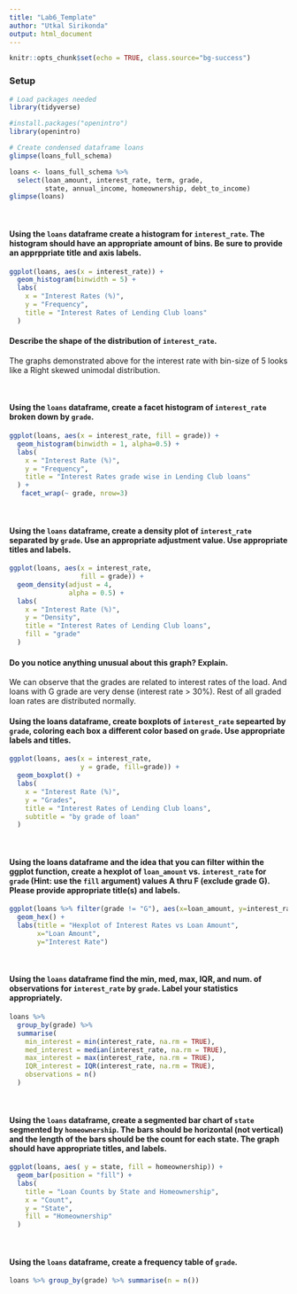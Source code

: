 ```yaml
---
title: "Lab6_Template"
author: "Utkal Sirikonda"
output: html_document
---
```


```r
knitr::opts_chunk$set(echo = TRUE, class.source="bg-success")
```

### Setup

```r
# Load packages needed
library(tidyverse)

#install.packages("openintro")
library(openintro)
```


```r
# Create condensed dataframe loans
glimpse(loans_full_schema)

loans <- loans_full_schema %>%
  select(loan_amount, interest_rate, term, grade, 
         state, annual_income, homeownership, debt_to_income)
glimpse(loans)

```

<br>

#### Using the `loans` dataframe create a histogram for `interest_rate`.  The histogram should have an appropriate amount of bins.  Be sure to provide an apprppriate title and axis labels.

```r
ggplot(loans, aes(x = interest_rate)) +
  geom_histogram(binwidth = 5) +
  labs(
    x = "Interest Rates (%)",
    y = "Frequency",
    title = "Interest Rates of Lending Club loans"
  )

```


#### Describe the shape of the distribution of `interest_rate`. 
The graphs demonstrated above for the interest rate with bin-size of 5 looks like a Right skewed unimodal distribution.

<br>

#### Using the `loans` dataframe, create a facet histogram of `interest_rate` broken down by `grade`.

```r
ggplot(loans, aes(x = interest_rate, fill = grade)) +
  geom_histogram(binwidth = 1, alpha=0.5) +
  labs(
    x = "Interest Rate (%)",
    y = "Frequency",
    title = "Interest Rates grade wise in Lending Club loans"
  ) +
   facet_wrap(~ grade, nrow=3)
```

<br>

#### Using the `loans` dataframe, create a density plot of `interest_rate` separated by `grade`.  Use an appropriate adjustment value.  Use appropriate titles and labels.  


```r
ggplot(loans, aes(x = interest_rate, 
                  fill = grade)) +
  geom_density(adjust = 4, 
               alpha = 0.5) +
  labs(
    x = "Interest Rate (%)",
    y = "Density",
    title = "Interest Rates of Lending Club loans", 
    fill = "grade"
  )

```

#### Do you notice anything unusual about this graph?  Explain. 
We can observe that the grades are related to interest rates of the load. And loans with G grade are very dense (interest rate >  30%). Rest of all graded loan rates are distributed normally.
<br>

#### Using the loans dataframe, create boxplots of `interest_rate` sepearted by `grade`, coloring each box a different color based on `grade`.  Use appropriate labels and titles. 

```r
ggplot(loans, aes(x = interest_rate,
                  y = grade, fill=grade)) +
  geom_boxplot() +
  labs(
    x = "Interest Rate (%)",
    y = "Grades",
    title = "Interest Rates of Lending Club loans", 
    subtitle = "by grade of loan"
  )
```


<br>

#### Using the loans dataframe and the idea that you can filter within the ggplot function, create a hexplot of `loan_amount` vs. `interest_rate` for `grade` (Hint: use the `fill` argument) values A thru F (exclude grade G).  Please provide appropriate title(s) and labels. 

```r
ggplot(loans %>% filter(grade != "G"), aes(x=loan_amount, y=interest_rate, fill=grade)) +
  geom_hex() +
  labs(title = "Hexplot of Interest Rates vs Loan Amount",
       x="Loan Amount",
       y="Interest Rate")
```

<br>


#### Using the `loans` dataframe find the min, med, max, IQR, and num. of observations for `interest_rate` by `grade`. Label your statistics appropriately.

```r
loans %>%
  group_by(grade) %>%
  summarise(
    min_interest = min(interest_rate, na.rm = TRUE),
    med_interest = median(interest_rate, na.rm = TRUE),
    max_interest = max(interest_rate, na.rm = TRUE),
    IQR_interest = IQR(interest_rate, na.rm = TRUE),
    observations = n()
  )
```


<br>

#### Using the `loans` dataframe, create a segmented bar chart of `state` segmented by `homeownership`.  The bars should be horizontal (not vertical) and the length of the bars should be the count for each state.  The graph should have appropriate titles, and labels.

```r
ggplot(loans, aes( y = state, fill = homeownership)) +
  geom_bar(position = "fill") +
  labs(
    title = "Loan Counts by State and Homeownership",
    x = "Count",
    y = "State",
    fill = "Homeownership"
  ) 
```

<br>

#### Using the `loans` dataframe, create a frequency table of `grade`.

```r
loans %>% group_by(grade) %>% summarise(n = n())
```






